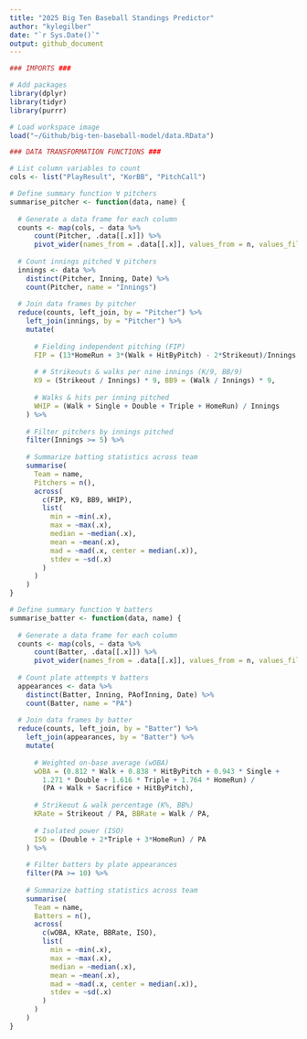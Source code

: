 ```yaml
---
title: "2025 Big Ten Baseball Standings Predictor"
author: "kylegilber"
date: "`r Sys.Date()`"
output: github_document
---
```


```r

### IMPORTS ###

# Add packages
library(dplyr)
library(tidyr)
library(purrr)

# Load workspace image
load("~/Github/big-ten-baseball-model/data.RData")
```

```r

### DATA TRANSFORMATION FUNCTIONS ###

# List column variables to count
cols <- list("PlayResult", "KorBB", "PitchCall")

# Define summary function ∀ pitchers
summarise_pitcher <- function(data, name) {
  
  # Generate a data frame for each column
  counts <- map(cols, ~ data %>% 
      count(Pitcher, .data[[.x]]) %>% 
      pivot_wider(names_from = .data[[.x]], values_from = n, values_fill = 0))
  
  # Count innings pitched ∀ pitchers
  innings <- data %>% 
    distinct(Pitcher, Inning, Date) %>% 
    count(Pitcher, name = "Innings")
  
  # Join data frames by pitcher
  reduce(counts, left_join, by = "Pitcher") %>% 
    left_join(innings, by = "Pitcher") %>% 
    mutate(
      
      # Fielding independent pitching (FIP)
      FIP = (13*HomeRun + 3*(Walk + HitByPitch) - 2*Strikeout)/Innings + 4.22,
      
      # # Strikeouts & walks per nine innings (K/9, BB/9)
      K9 = (Strikeout / Innings) * 9, BB9 = (Walk / Innings) * 9,
      
      # Walks & hits per inning pitched
      WHIP = (Walk + Single + Double + Triple + HomeRun) / Innings
    ) %>% 
    
    # Filter pitchers by innings pitched
    filter(Innings >= 5) %>% 
    
    # Summarize batting statistics across team
    summarise(
      Team = name,
      Pitchers = n(),
      across(
        c(FIP, K9, BB9, WHIP),
        list(
          min = ~min(.x),
          max = ~max(.x),
          median = ~median(.x),
          mean = ~mean(.x),
          mad = ~mad(.x, center = median(.x)),
          stdev = ~sd(.x)
        )
      )
    )
}

# Define summary function ∀ batters
summarise_batter <- function(data, name) {
  
  # Generate a data frame for each column
  counts <- map(cols, ~ data %>% 
      count(Batter, .data[[.x]]) %>% 
      pivot_wider(names_from = .data[[.x]], values_from = n, values_fill = 0))
  
  # Count plate attempts ∀ batters
  appearances <- data %>% 
    distinct(Batter, Inning, PAofInning, Date) %>% 
    count(Batter, name = "PA")
  
  # Join data frames by batter
  reduce(counts, left_join, by = "Batter") %>% 
    left_join(appearances, by = "Batter") %>% 
    mutate(
      
      # Weighted on-base average (wOBA)
      wOBA = (0.812 * Walk + 0.838 * HitByPitch + 0.943 * Single +
        1.271 * Double + 1.616 * Triple + 1.764 * HomeRun) / 
        (PA + Walk + Sacrifice + HitByPitch),
      
      # Strikeout & walk percentage (K%, BB%)
      KRate = Strikeout / PA, BBRate = Walk / PA,
      
      # Isolated power (ISO)
      ISO = (Double + 2*Triple + 3*HomeRun) / PA
    ) %>% 
    
    # Filter batters by plate appearances
    filter(PA >= 10) %>% 
    
    # Summarize batting statistics across team
    summarise(
      Team = name,
      Batters = n(),
      across(
        c(wOBA, KRate, BBRate, ISO),
        list(
          min = ~min(.x),
          max = ~max(.x),
          median = ~median(.x),
          mean = ~mean(.x),
          mad = ~mad(.x, center = median(.x)),
          stdev = ~sd(.x)
        )
      )
    )
}
```


